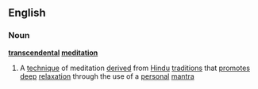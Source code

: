 ==English==
===Noun===
{{wikipedia}}
'''[[transcendental]] [[meditation]]'''
#A [[technique]] of meditation [[derive]]d from [[Hindu]] [[tradition]]s that [[promote]]s [[deep]] [[relaxation]] through the use of a [[personal]] [[mantra]]